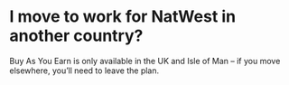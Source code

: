 # I move to work for NatWest in another country?

Buy As You Earn is only available in the UK and Isle of Man – if you move elsewhere, you’ll need to leave the plan.